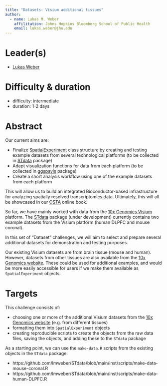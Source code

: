```yaml
---
title: "Datasets: Visium additional tissues"
author: 
  - name: Lukas M. Weber
    affilitation: Johns Hopkins Bloomberg School of Public Health
    email: lukas.weber@jhu.edu
---
```


# Leader(s)

- [Lukas Weber](https://lmweber.org)


# Difficulty & duration

- difficulty: intermediate
- duration: 1-2 days


# Abstract

Our current aims are:

- Finalize [SpatialExperiment](https://github.com/drighelli/SpatialExperiment) class structure by creating and testing example datasets from several technological platforms (to be collected in [STdata](https://github.com/lmweber/STdata) package)
- Adapt visualization functions for data from each platform (to be collected in [ggspavis](https://github.com/lmweber/ggspavis) package)
- Create a short analysis workflow using one of the example datasets from each platform

This will allow us to build an integrated Bioconductor-based infrastructure for analyzing spatially resolved transcriptomics data. Ultimately, this will all be showcased in our [OSTA](https://github.com/lmweber/OSTA-base) online book.

So far, we have mainly worked with data from the [10x Genomics Visium](https://www.10xgenomics.com/products/spatial-gene-expression) platform. The [STdata](https://github.com/lmweber/STdata) package (under development) currently contains two example datasets from the Visium platform (human DLPFC and mouse coronal).

In this set of "Dataset" challenges, we will aim to select and prepare several additional datasets for demonstration and testing purposes.

Our existing Visium datasets are from brain tissue (mouse and human). However, datasets from other tissues are also available from the [10x Genomics website](https://www.10xgenomics.com/resources/datasets/). These could be used for additional examples, and would be more easily accessible for users if we make them available as `SpatialExperiment` objects.


# Targets

This challenge consists of:

- choosing one or more of the additional Visium datasets from the [10x Genomics website](https://www.10xgenomics.com/resources/datasets/) (e.g. from different tissues)
- formatting them into `SpatialExperiment` objects
- creating reproducible scripts to create the objects from the raw data files, saving the objects, and adding these to the `STdata` package

As a starting point, we can use the `make-data.R` scripts from the existing objects in the `STdata` package:

- https://github.com/lmweber/STdata/blob/main/inst/scripts/make-data-mouse-coronal.R
- https://github.com/lmweber/STdata/blob/main/inst/scripts/make-data-human-DLPFC.R

